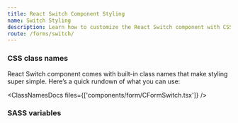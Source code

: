 ```yaml
---
title: React Switch Component Styling
name: Switch Styling
description: Learn how to customize the React Switch component with CSS classes, variables, and SASS for flexible styling and seamless integration into your design.
route: /forms/switch/
---
```


### CSS class names

React Switch component comes with built-in class names that make styling super simple. Here’s a quick rundown of what you can use:

<ClassNamesDocs files={['components/form/CFormSwitch.tsx']} />

### SASS variables

<ScssDocs file="_variables.scss" capture="form-switch-variables" />
